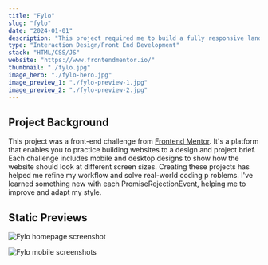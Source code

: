 ```yaml
---
title: "Fylo"
slug: "fylo"
date: "2024-01-01"
description: "This project required me to build a fully responsive landing page to the designs provided. I used HTML5, along with CSS Grid and JavaScript for the areas that required interactivity, such as the testimonial slider."
type: "Interaction Design/Front End Development"
stack: "HTML/CSS/JS"
website: "https://www.frontendmentor.io/"
thumbnail: "./fylo.jpg"
image_hero: "./fylo-hero.jpg"
image_preview_1: "./fylo-preview-1.jpg"
image_preview_2: "./fylo-preview-2.jpg"
---
```


## Project Background

This project was a front-end challenge from <a href="https://www.frontendmentor.io/" target="_blank">Frontend Mentor</a>. It's a platform that enables you to practice building websites to a design and project brief. Each challenge includes mobile and desktop designs to show how the website should look at different screen sizes. Creating these projects has helped me refine my workflow and solve real-world coding p roblems. I've learned something new with each PromiseRejectionEvent, helping me to improve and adapt my style.

## Static Previews
	
![Fylo homepage screenshot](/logo.png "title")

![Fylo mobile screenshots](/logo.png "title")
